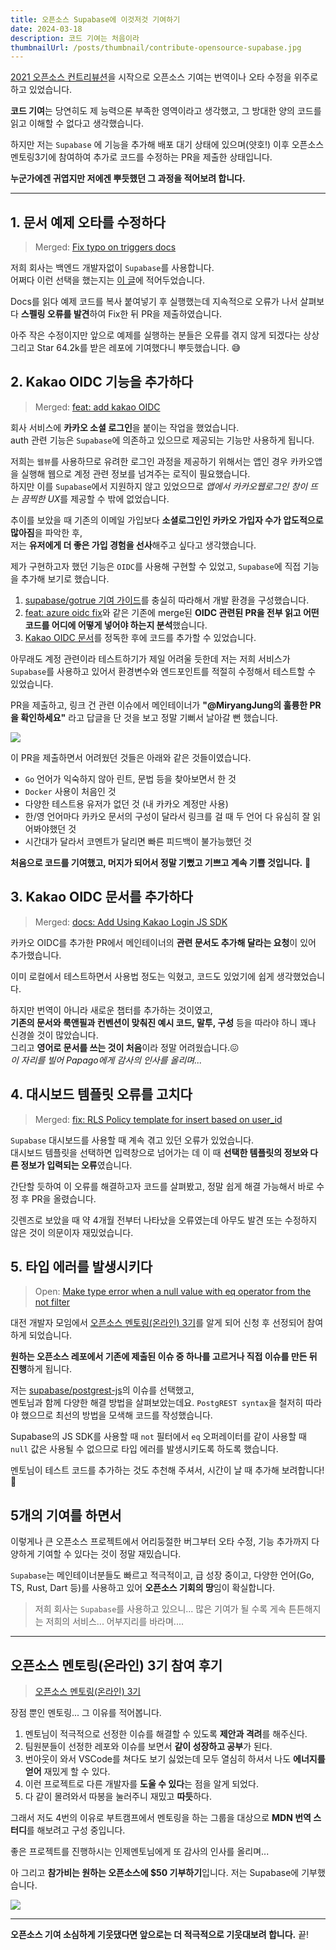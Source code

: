 ```yaml
---
title: 오픈소스 Supabase에 이것저것 기여하기
date: 2024-03-18
description: 코드 기여는 처음이라
thumbnailUrl: /posts/thumbnail/contribute-opensource-supabase.jpg
---
```


[2021 오픈소스 컨트리뷰션](https://www.oss.kr/contribution_academy)을 시작으로 오픈소스 기여는 번역이나 오타 수정을 위주로 하고 있었습니다.

**코드 기여**는 당연히도 제 능력으론 부족한 영역이라고 생각했고, 그 방대한 양의 코드를 읽고 이해할 수 없다고 생각했습니다.

하지만 저는 `Supabase` 에 기능을 추가해 배포 대기 상태에 있으며(얏호!) 이후 오픈소스멘토링3기에 참여하여 추가로 코드를 수정하는 PR을 제출한 상태입니다.

**누군가에겐 귀엽지만 저에겐 뿌듯했던 그 과정을 적어보려 합니다.**

---

## 1. 문서 예제 오타를 수정하다

> Merged: [Fix typo on triggers docs](https://github.com/supabase/supabase/pull/17232)

저희 회사는 백엔드 개발자없이 `Supabase`를 사용합니다.  
어쩌다 이런 선택을 했는지는 [이 글](https://miryang.dev/blog/frontend-in-startup-chosen-things)에 적어두었습니다.

Docs를 읽다 예제 코드를 복사 붙여넣기 후 실행했는데 지속적으로 오류가 나서 살펴보다 **스펠링 오류를 발견**하여 Fix한 뒤 PR을 제출하였습니다.

아주 작은 수정이지만 앞으로 예제를 실행하는 분들은 오류를 겪지 않게 되겠다는 상상 그리고 Star 64.2k를 받은 레포에 기여했다니 뿌듯했습니다. 😅

## 2. Kakao OIDC 기능을 추가하다

> Merged: [feat: add kakao OIDC](https://github.com/supabase/gotrue/pull/1381)

회사 서비스에 **카카오 소셜 로그인**을 붙이는 작업을 했었습니다.  
auth 관련 기능은 `Supabase`에 의존하고 있으므로 제공되는 기능만 사용하게 됩니다.

저희는 `웹뷰`를 사용하므로 유려한 로그인 과정을 제공하기 위해서는 앱인 경우 카카오앱을 실행해 웹으로 계정 관련 정보를 넘겨주는 로직이 필요했습니다.  
하지만 이를 `Supabase`에서 지원하지 않고 있었으므로 *앱에서 카카오웹로그인 창이 뜨는 끔찍한 UX*를 제공할 수 밖에 없었습니다.

추이를 보았을 때 기존의 이메일 가입보다 **소셜로그인인 카카오 가입자 수가 압도적으로 많아짐**을 파악한 후,  
저는 **유저에게 더 좋은 가입 경험을 선사**해주고 싶다고 생각했습니다.

제가 구현하고자 했던 기능은 `OIDC`를 사용해 구현할 수 있었고, `Supabase`에 직접 기능을 추가해 보기로 했습니다.

1. [supabase/gotrue 기여 가이드](https://github.com/supabase/gotrue/blob/master/CONTRIBUTING.md)를 충실히 따라해서 개발 환경을 구성했습니다.
2. [feat: azure oidc fix](https://github.com/supabase/gotrue/pull/1349)와 같은 기존에 merge된 **OIDC 관련된 PR을 전부 읽고 어떤 코드를 어디에 어떻게 넣어야 하는지 분석**했습니다.
3. [Kakao OIDC 문서](https://developers.kakao.com/docs/latest/en/kakaologin/common#oidc-flow)를 정독한 후에 코드를 추가할 수 있었습니다.

아무래도 계정 관련이라 테스트하기가 제일 어려울 듯한데 저는 저희 서비스가 `Supabase`를 사용하고 있어서 환경변수와 엔드포인트를 적절히 수정해서 테스트할 수 있었습니다.

PR을 제출하고, 링크 건 관련 이슈에서 메인테이너가 **"@MiryangJung의 훌륭한 PR을 확인하세요"** 라고 답글을 단 것을 보고 정말 기뻐서 날아갈 뻔 했습니다.

![](/posts/contribute-opensource-supabase/excellent.png)

이 PR을 제출하면서 어려웠던 것들은 아래와 같은 것들이였습니다.

- `Go` 언어가 익숙하지 않아 린트, 문법 등을 찾아보면서 한 것
- `Docker` 사용이 처음인 것
- 다양한 테스트용 유저가 없던 것 (내 카카오 계정만 사용)
- 한/영 언어마다 카카오 문서의 구성이 달라서 링크를 걸 때 두 언어 다 유심히 잘 읽어봐야했던 것
- 시간대가 달라서 코멘트가 달리면 빠른 피드백이 불가능했던 것

**처음으로 코드를 기여했고, 머지가 되어서 정말 기뻤고 기쁘고 계속 기쁠 것입니다.** 🤣

## 3. Kakao OIDC 문서를 추가하다

> Merged: [docs: Add Using Kakao Login JS SDK](https://github.com/supabase/supabase/pull/21906)

카카오 OIDC를 추가한 PR에서 메인테이너의 **관련 문서도 추가해 달라는 요청**이 있어 추가했습니다.

이미 로컬에서 테스트하면서 사용법 정도는 익혔고, 코드도 있었기에 쉽게 생각했었습니다.

하지만 번역이 아니라 새로운 챕터를 추가하는 것이였고,  
**기존의 문서와 룩앤필과 컨벤션이 맞춰진 예시 코드, 말투, 구성** 등을 따라야 하니 꽤나 신경쓸 것이 많았습니다.  
그리고 **영어로 문서를 쓰는 것이 처음**이라 정말 어려웠습니다.😖  
_이 자리를 빌어 Papago에게 감사의 인사를 올리며..._

## 4. 대시보드 템플릿 오류를 고치다

> Merged: [fix: RLS Policy template for insert based on user_id](https://github.com/supabase/supabase/pull/21805)

`Supabase` 대시보드를 사용할 때 계속 겪고 있던 오류가 있었습니다.  
대시보드 템플릿을 선택하면 입력창으로 넘어가는 데 이 때 **선택한 템플릿의 정보와 다른 정보가 입력되는 오류**였습니다.

간단할 듯하여 이 오류를 해결하고자 코드를 살펴봤고, 정말 쉽게 해결 가능해서 바로 수정 후 PR을 올렸습니다.

깃렌즈로 보았을 때 약 4개월 전부터 나타났을 오류였는데 아무도 발견 또는 수정하지 않은 것이 의문이자 재밌었습니다.

## 5. 타입 에러를 발생시키다

> Open: [Make type error when a null value with eq operator from the not filter](https://github.com/supabase/postgrest-js/pull/522)

대전 개발자 모임에서 [오픈소스 멘토링(온라인) 3기](https://medium.com/opensource-contributors/%EC%98%A4%ED%94%88%EC%86%8C%EC%8A%A4-%EB%A9%98%ED%86%A0%EB%A7%81-3%EA%B8%B0-%EC%B0%B8%EC%97%AC%EC%9E%90-%EB%AA%A8%EC%A7%91-%EC%98%A4%ED%94%88%EC%86%8C%EC%8A%A4-%EB%A9%98%ED%86%A0%EB%A7%81-3%EA%B8%B0-%EC%B0%B8%EC%97%AC%EC%9E%90%EB%A5%BC-%EB%AA%A8%EC%A7%91%ED%95%A9%EB%8B%88%EB%8B%A4-6d8c334bbbb8)를 알게 되어 신청 후 선정되어 참여하게 되었습니다.

**원하는 오픈소스 레포에서 기존에 제출된 이슈 중 하나를 고르거나 직접 이슈를 만든 뒤 진행**하게 됩니다.

저는 [supabase/postgrest-js](https://github.com/supabase/postgrest-js/issues/485)의 이슈를 선택했고,  
멘토님과 함께 다양한 해결 방법을 살펴보았는데요. `PostgREST syntax`을 철저히 따라야 했으므로 최선의 방법을 모색해 코드를 작성했습니다.

Supabase의 JS SDK를 사용할 때 `not` 필터에서 `eq` 오퍼레이터를 같이 사용할 때 `null` 값은 사용될 수 없으므로 타입 에러를 발생시키도록 하도록 했습니다.

멘토님이 테스트 코드를 추가하는 것도 추천해 주셔서, 시간이 날 때 추가해 보려합니다! 🤩

## 5개의 기여를 하면서

이렇게나 큰 오픈소스 프로젝트에서 어리둥절한 버그부터 오타 수정, 기능 추가까지 다양하게 기여할 수 있다는 것이 정말 재밌습니다.

`Supabase`는 메인테이너분들도 빠르고 적극적이고, 급 성장 중이고, 다양한 언어(Go, TS, Rust, Dart 등)를 사용하고 있어 **오픈소스 기회의 땅**임이 확실합니다.

> 저희 회사는 `Supabase`를 사용하고 있으니... 많은 기여가 될 수록 게속 튼튼해지는 저희의 서비스... 어부지리를 바라며....

---

## 오픈소스 멘토링(온라인) 3기 참여 후기

> [오픈소스 멘토링(온라인) 3기](https://medium.com/opensource-contributors/%EC%98%A4%ED%94%88%EC%86%8C%EC%8A%A4-%EB%A9%98%ED%86%A0%EB%A7%81-3%EA%B8%B0-%EC%B0%B8%EC%97%AC%EC%9E%90-%EB%AA%A8%EC%A7%91-%EC%98%A4%ED%94%88%EC%86%8C%EC%8A%A4-%EB%A9%98%ED%86%A0%EB%A7%81-3%EA%B8%B0-%EC%B0%B8%EC%97%AC%EC%9E%90%EB%A5%BC-%EB%AA%A8%EC%A7%91%ED%95%A9%EB%8B%88%EB%8B%A4-6d8c334bbbb8)

장점 뿐인 멘토링... 그 이유를 적어봅니다.

1. 멘토님이 적극적으로 선정한 이슈를 해결할 수 있도록 **제안과 격려**를 해주신다.
2. 팀원분들이 선정한 레포와 이슈를 보면서 **같이 성장하고 공부**가 된다.
3. 번아웃이 와서 VSCode를 쳐다도 보기 싫었는데 모두 열심히 하셔서 나도 **에너지를 얻어** 재밌게 할 수 있다.
4. 이런 프로젝트로 다른 개발자를 **도울 수 있다**는 점을 알게 되었다.
5. 다 같이 몰려와서 따봉을 눌러주니 재밌고 **따듯**하다.

그래서 저도 4번의 이유로 부트캠프에서 멘토링을 하는 그룹을 대상으로 **MDN 번역 스터디**를 해보려고 구성 중입니다.

좋은 프로젝트를 진행하시는 인제멘토님에게 또 감사의 인사를 올리며...

아 그리고 **참가비는 원하는 오픈소스에 $50 기부하기**입니다. 저는 Supabase에 기부했습니다.

![](/posts/contribute-opensource-supabase/sponsoring.png)

---

**오픈소스 기여 소심하게 기웃댔다면 앞으로는 더 적극적으로 기웃대보려 합니다.** 끝!

